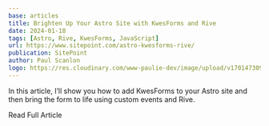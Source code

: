 ```yaml
---
base: articles
title: Brighten Up Your Astro Site with KwesForms and Rive
date: 2024-01-18
tags: [Astro, Rive, KwesForms, JavaScript]
url: https://www.sitepoint.com/astro-kwesforms-rive/
publication: SitePoint
author: Paul Scanlon
logo: https://res.cloudinary.com/www-paulie-dev/image/upload/v1701473095/paulie.dev/Logos/sitepoint-logo_vtomod.png
---
```


In this article, I’ll show you how to add KwesForms to your Astro site and then bring the form to life using custom events and Rive.

<CtaExternal href='https://www.sitepoint.com/astro-kwesforms-rive/'>Read Full Article</CtaExternal>
